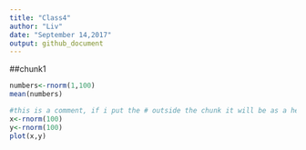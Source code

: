 ```yaml
---
title: "Class4"
author: "Liv"
date: "September 14,2017"
output: github_document
---
```

##chunk1

```r
numbers<-rnorm(1,100)
mean(numbers)
```

```r
#this is a comment, if i put the # outside the chunk it will be as a header
x<-rnorm(100)
y<-rnorm(100)
plot(x,y)

```

